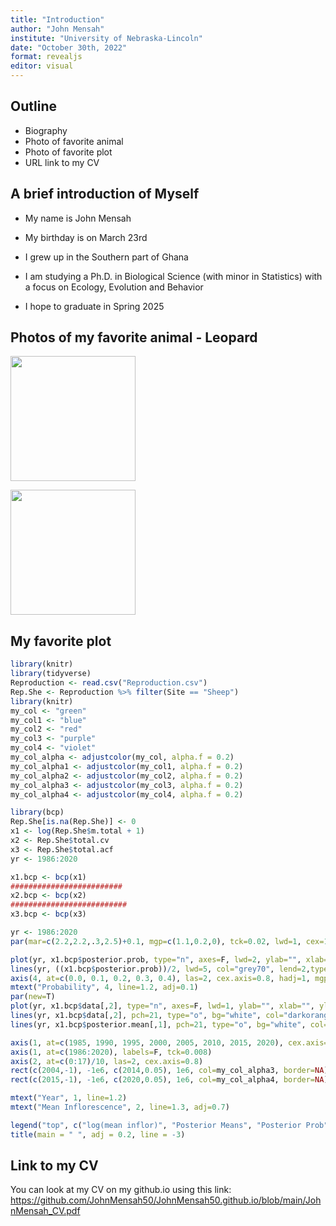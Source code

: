 ```yaml
---
title: "Introduction"
author: "John Mensah"
institute: "University of Nebraska-Lincoln"
date: "October 30th, 2022"
format: revealjs
editor: visual
---
```


## Outline

-   Biography
-   Photo of favorite animal
-   Photo of favorite plot
-   URL link to my CV

## A brief introduction of Myself

-   My name is John Mensah

-   My birthday is on March 23rd

-   I grew up in the Southern part of Ghana

-   I am studying a Ph.D. in Biological Science (with minor in Statistics) with a focus on Ecology, Evolution and Behavior

-   I hope to graduate in Spring 2025

## Photos of my favorite animal - Leopard

![](Leopard2.png){width="200"}

![](leopard.png){width="200"}

## My favorite plot

```r
library(knitr)
library(tidyverse)
Reproduction <- read.csv("Reproduction.csv")
Rep.She <- Reproduction %>% filter(Site == "Sheep")
library(knitr)
my_col <- "green"
my_col1 <- "blue"
my_col2 <- "red"
my_col3 <- "purple"
my_col4 <- "violet"
my_col_alpha <- adjustcolor(my_col, alpha.f = 0.2)
my_col_alpha1 <- adjustcolor(my_col1, alpha.f = 0.2)
my_col_alpha2 <- adjustcolor(my_col2, alpha.f = 0.2)
my_col_alpha3 <- adjustcolor(my_col3, alpha.f = 0.2)
my_col_alpha4 <- adjustcolor(my_col4, alpha.f = 0.2)

library(bcp)
Rep.She[is.na(Rep.She)] <- 0
x1 <- log(Rep.She$m.total + 1)
x2 <- Rep.She$total.cv
x3 <- Rep.She$total.acf
yr <- 1986:2020

x1.bcp <- bcp(x1)
#########################
x2.bcp <- bcp(x2)
##########################
x3.bcp <- bcp(x3)

yr <- 1986:2020
par(mar=c(2.2,2.2,.3,2.5)+0.1, mgp=c(1.1,0.2,0), tck=0.02, lwd=1, cex=1, cex.lab=0.8, cex.axis=0.8,  pch=16)

plot(yr, x1.bcp$posterior.prob, type="n", axes=F, lwd=2, ylab="", xlab="")
lines(yr, ((x1.bcp$posterior.prob))/2, lwd=5, col="grey70", lend=2,type="h")
axis(4, at=c(0.0, 0.1, 0.2, 0.3, 0.4), las=2, cex.axis=0.8, hadj=1, mgp = c(0.5,1.2,0), labels = c(0.0, 0.2, 0.4, 0.6, 0.8))
mtext("Probability", 4, line=1.2, adj=0.1)
par(new=T)
plot(yr, x1.bcp$data[,2], type="n", axes=F, lwd=1, ylab="", xlab="", ylim=c(-2,2))
lines(yr, x1.bcp$data[,2], pch=21, type="o", bg="white", col="darkorange", cex=1.2, lwd=2)
lines(yr, x1.bcp$posterior.mean[,1], pch=21, type="o", bg="white", col="cadetblue", cex=1.2, lwd=2)

axis(1, at=c(1985, 1990, 1995, 2000, 2005, 2010, 2015, 2020), cex.axis=0.8)
axis(1, at=c(1986:2020), labels=F, tck=0.008)
axis(2, at=c(0:17)/10, las=2, cex.axis=0.8)
rect(c(2004,-1), -1e6, c(2014,0.05), 1e6, col=my_col_alpha3, border=NA)
rect(c(2015,-1), -1e6, c(2020,0.05), 1e6, col=my_col_alpha4, border=NA)

mtext("Year", 1, line=1.2)
mtext("Mean Inflorescence", 2, line=1.3, adj=0.7)

legend("top", c("log(mean inflor)", "Posterior Means", "Posterior Prob"), pt.lwd=2, col=c("darkorange","cadetblue", "grey70"), pch=c(21,21, 15), ncol=3, pt.cex =1.2, cex=0.85, bty="n")
title(main = " ", adj = 0.2, line = -3)
```

## Link to my CV

You can look at my CV on my github.io using this link: <https://github.com/JohnMensah50/JohnMensah50.github.io/blob/main/JohnMensah_CV.pdf>
